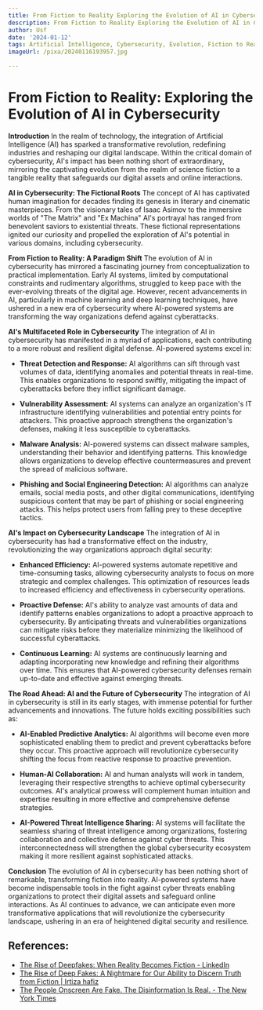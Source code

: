 ```yaml
---
title: From Fiction to Reality Exploring the Evolution of AI in Cybersecurity
description: From Fiction to Reality Exploring the Evolution of AI in Cybersecurity
author: Usf
date: '2024-01-12'
tags: Artificial Intelligence, Cybersecurity, Evolution, Fiction to Reality
imageUrl: /pixa/20240116193957.jpg

---
```

#  From Fiction to Reality: Exploring the Evolution of AI in Cybersecurity

**Introduction**
In  the realm of technology, the integration of Artificial Intelligence (AI) has sparked a transformative revolution,  redefining industries and reshaping our digital landscape. Within the critical domain of cybersecurity, AI's impact has been nothing short  of extraordinary, mirroring the captivating evolution from the realm of science fiction to a tangible reality  that safeguards our digital assets and online interactions.

**AI in Cybersecurity: The Fictional Roots**
The concept of AI has captivated  human imagination for decades finding its genesis in literary and cinematic masterpieces.  From  the  visionary tales of Isaac  Asimov  to the immersive worlds of "The Matrix" and "Ex  Machina" AI's portrayal has ranged from benevolent saviors to existential  threats. These fictional representations ignited our curiosity and propelled the exploration  of AI's potential in various domains, including cybersecurity.

**From Fiction to  Reality:  A Paradigm Shift**
The evolution of AI in cybersecurity has mirrored a  fascinating journey  from conceptualization to practical implementation. Early AI systems, limited by computational constraints and rudimentary algorithms, struggled to keep pace with the  ever-evolving threats of the digital age. However, recent advancements in AI, particularly in machine learning and deep learning techniques, have ushered in a new era of cybersecurity where AI-powered systems are transforming the way organizations defend against cyberattacks.

**AI's Multifaceted Role in Cybersecurity**
The integration of AI in cybersecurity has manifested in a myriad of applications, each contributing to a more robust and  resilient digital  defense.  AI-powered systems excel in:

* **Threat Detection and Response:** AI  algorithms can sift through vast volumes of data,  identifying anomalies and potential threats in real-time. This enables organizations to respond swiftly, mitigating the impact of  cyberattacks before they inflict significant damage.

* **Vulnerability Assessment:** AI systems can  analyze an organization's IT infrastructure identifying vulnerabilities and potential entry points for  attackers. This proactive approach strengthens the organization's defenses, making it less susceptible to cyberattacks.

* **Malware Analysis:** AI-powered systems can dissect malware samples, understanding their behavior  and identifying patterns.  This knowledge allows organizations to develop effective countermeasures and prevent the spread of malicious software.

* **Phishing and Social Engineering Detection:** AI algorithms can analyze emails, social media posts, and  other digital communications, identifying suspicious  content  that may be part of phishing or social engineering attacks. This helps protect  users from falling  prey  to these deceptive tactics.

**AI's Impact on  Cybersecurity Landscape**
The integration of AI in cybersecurity has had a transformative effect on the industry,  revolutionizing the way organizations approach digital security:

* **Enhanced Efficiency:** AI-powered systems automate repetitive and time-consuming tasks, allowing cybersecurity analysts to  focus on more strategic and complex challenges. This optimization of resources leads to increased efficiency and effectiveness in cybersecurity operations.

* **Proactive Defense:** AI's ability to analyze vast amounts of data and identify patterns enables organizations to adopt a proactive approach to cybersecurity. By anticipating threats and vulnerabilities organizations can mitigate risks before  they  materialize minimizing the likelihood of  successful cyberattacks.

* **Continuous Learning:** AI systems are continuously learning  and adapting incorporating new knowledge and refining their algorithms over time. This ensures that AI-powered cybersecurity  defenses remain up-to-date and effective against  emerging  threats.

**The Road Ahead: AI and the  Future of Cybersecurity**
The integration of AI in cybersecurity is still  in its early  stages, with immense potential for further advancements and innovations.  The future holds exciting possibilities such as:

* **AI-Enabled Predictive Analytics:** AI algorithms will become even more sophisticated enabling them to predict and prevent cyberattacks before they  occur. This proactive approach  will revolutionize cybersecurity  shifting the focus from reactive response to proactive prevention.

* **Human-AI Collaboration:** AI and human analysts will work in tandem,  leveraging  their  respective strengths to achieve optimal cybersecurity outcomes. AI's analytical  prowess will complement  human intuition and expertise resulting in more effective  and  comprehensive defense  strategies.

*  **AI-Powered Threat Intelligence Sharing:**  AI systems will facilitate the seamless sharing of  threat intelligence among organizations, fostering collaboration and  collective defense against cyber threats. This interconnectedness will strengthen the global cybersecurity ecosystem making it more resilient against sophisticated attacks.

**Conclusion**
The evolution of AI in cybersecurity has been nothing short  of remarkable, transforming  fiction into reality. AI-powered systems have become indispensable tools  in  the fight against cyber threats enabling organizations to protect their digital assets and safeguard online interactions. As AI continues to advance, we  can anticipate even  more transformative applications that will revolutionize the cybersecurity landscape, ushering in an era of heightened digital security  and resilience.

## References:
- [The Rise of Deepfakes: When Reality Becomes Fiction - LinkedIn](https://www.linkedin.com/pulse/rise-deepfakes-when-reality-becomes-fiction-neil-thomas)
- [The Rise of Deep Fakes: A Nightmare for Our Ability to Discern Truth from Fiction | Irtiza hafiz](https://irtizahafiz.medium.com/fake-it-til-you-make-it-the-dangers-of-deepfake-technology-9afbc5d26451)
- [The People Onscreen Are Fake. The Disinformation Is Real. - The New York Times](https://www.nytimes.com/2023/02/07/technology/artificial-intelligence-training-deepfake.html)
